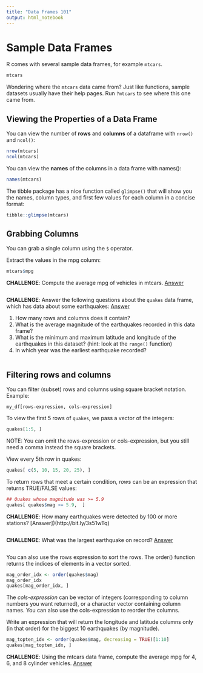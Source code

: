 ```yaml
---
title: "Data Frames 101"
output: html_notebook
---
```


# Sample Data Frames

R comes with several sample data frames, for example `mtcars`.

```r
mtcars
```

Wondering where the `mtcars` data came from? Just like functions, sample datasets usually have their help pages. Run `?mtcars` to see where this one came from.

## Viewing the Properties of a Data Frame

You can view the number of **rows** and **columns** of a dataframe with `nrow()` and `ncol()`:

```r
nrow(mtcars)
ncol(mtcars)
```
You can view the **names** of the columns in a data frame with names():

```r
names(mtcars)
```

The tibble package has a nice function called `glimpse()` that will show you the names, column types, and first few values for each column in a concise format:

```r
tibble::glimpse(mtcars)
```

## Grabbing Columns

You can grab a single column using the `$` operator. 

Extract the values in the mpg column:

```r
mtcars$mpg
```
**CHALLENGE**: Compute the average mpg of vehicles in mtcars. [Answer](http://bit.ly/310o8bW)

```r

```

**CHALLENGE**: Answer the following questions about the `quakes` data frame, which has data about some earthquakes: [Answer](http://bit.ly/3eUoyIV)

1) How many rows and columns does it contain?  
2) What is the average magnitude of the earthquakes recorded in this data frame?  
3) What is the minimum and maximum latitude and longitude of the earthquakes in this dataset? (hint: look at the `range()` function)  
4) In which year was the earliest earthquake recorded?  

```r

```

## Filtering rows and columns

You can filter (subset) rows and columns using square bracket notation. Example:

`my_df[rows-expression, cols-expression]`

To view the first 5 rows of `quakes`, we pass a vector of the integers:

```r
quakes[1:5, ]
```

NOTE: You can omit the rows-expression or cols-expression, but you still need a comma instead the square brackets.

View every 5th row in quakes:

```r
quakes[ c(5, 10, 15, 20, 25), ]
```

To return rows that meet a certain condition, *rows* can be an expression that returns TRUE/FALSE values:

```r
## Quakes whose magnitude was >= 5.9
quakes[ quakes$mag >= 5.9,  ]
```

**CHALLENGE**: How many earthquakes were detected by 100 or more stations? [Answer])(http://bit.ly/3s51wTq)

```r

```

**CHALLENGE**: What was the largest earthquake on record? [Answer](http://bit.ly/391H7Hs)

```r

```

You can also use the rows expression to sort the rows. The order() function returns the indices of elements in a vector sorted. 


```r
mag_order_idx <- order(quakes$mag)
mag_order_idx
quakes[mag_order_idx, ]
```


The *cols-expression* can be vector of integers (corresponding to column numbers you want returned), or a character vector containing column names. You can also use the cols-expression to reorder the columns.

Write an expression that will return the longitude and latitude columns only (in that order) for the biggest 10 earthquakes (by magnitude).

```r
mag_topten_idx <- order(quakes$mag, decreasing = TRUE)[1:10]
quakes[mag_topten_idx, ]
```

**CHALLENGE**: Using the mtcars data frame, compute the average mpg for 4, 6, and 8 cylinder vehicles. [Answer](http://bit.ly/3s6meSL)

```r

```

